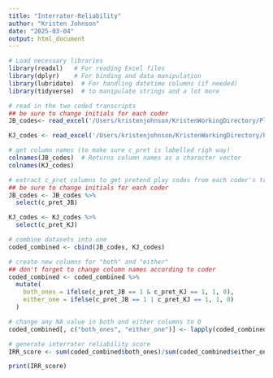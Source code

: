 ```yaml
---
title: "Interrater-Reliability"
author: "Kristen Johnson"
date: "2025-03-04"
output: html_document
---
```


```r
# Load necessary libraries
library(readxl)   # For reading Excel files
library(dplyr)    # For binding and data manipulation
library(lubridate)  # For handling datetime columns (if needed)
library(tidyverse)  # to manipulate strings and a lot more

```

```r

# read in the two coded transcripts
## be sure to change initials for each coder
JB_codes<- read_excel('/Users/kristenjohnson/KristenWorkingDirectory/Play_Narrative/Interrater Reliability/Coded_P3_H10/P3.46.10_COMPLETE_JB_02.26.25.xls')

KJ_codes <- read_excel('/Users/kristenjohnson/KristenWorkingDirectory/Play_Narrative/Interrater Reliability/Coded_P3_H10/P3.46.10_COMPLETE_KJ_3.1.25.xls')

```

```r

# get column names (to make sure c_pret is labelled righ way)
colnames(JB_codes)  # Returns column names as a character vector
colnames(KJ_codes)

# extract c_pret columns to get pretend play codes from each coder's transcript
## be sure to change initials for each coder
JB_codes <- JB_codes %>%
  select(c_pret_JB)

KJ_codes <- KJ_codes %>%
  select(c_pret_KJ)

```

```r

# combine datasets into one
coded_combined <- cbind(JB_codes, KJ_codes)

```

```r
# create new columns for "both" and "either"
## don't forget to change column names according to coder
coded_combined <- coded_combined %>%
  mutate(
    both_ones = ifelse(c_pret_JB == 1 & c_pret_KJ == 1, 1, 0),
    either_one = ifelse(c_pret_JB == 1 | c_pret_KJ == 1, 1, 0)
  )
```


```r
# change any NA value in both and either columns to 0
coded_combined[, c("both_ones", "either_one")] <- lapply(coded_combined[, c("both_ones", "either_one")], function(x) replace(x, is.na(x), 0))  # Multiple columns
```


```r
# generate interrater reliability score
IRR_score <- sum(coded_combined$both_ones)/sum(coded_combined$either_one)

print(IRR_score)

```

